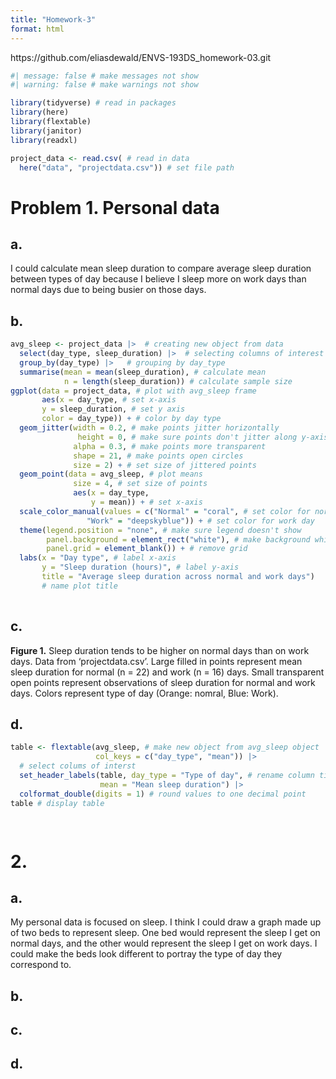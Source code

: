 ```yaml
---
title: "Homework-3"
format: html
---
```


https://github.com/eliasdewald/ENVS-193DS_homework-03.git

```r
#| message: false # make messages not show
#| warning: false # make warnings not show

library(tidyverse) # read in packages
library(here)
library(flextable)
library(janitor)
library(readxl)

```
```r
project_data <- read.csv( # read in data
  here("data", "projectdata.csv")) # set file path
```


# Problem 1. Personal data

## a. 

I could calculate mean sleep duration to compare average sleep duration between 
types of day because I believe I sleep more on work days than normal days due
to being busier on those days.

## b. 

```r
avg_sleep <- project_data |>  # creating new object from data
  select(day_type, sleep_duration) |>  # selecting columns of interest
  group_by(day_type) |>   # grouping by day_type
  summarise(mean = mean(sleep_duration), # calculate mean
            n = length(sleep_duration)) # calculate sample size
ggplot(data = project_data, # plot with avg_sleep frame
       aes(x = day_type, # set x-axis
       y = sleep_duration, # set y axis
       color = day_type)) + # color by day type
  geom_jitter(width = 0.2, # make points jitter horizontally
               height = 0, # make sure points don't jitter along y-axis
              alpha = 0.3, # make points more transparent
              shape = 21, # make points open circles
              size = 2) + # set size of jittered points
  geom_point(data = avg_sleep, # plot means 
              size = 4, # set size of points
              aes(x = day_type,
                  y = mean)) + # set x-axis
  scale_color_manual(values = c("Normal" = "coral", # set color for normal day
                 "Work" = "deepskyblue")) + # set color for work day
  theme(legend.position = "none", # make sure legend doesn't show
        panel.background = element_rect("white"), # make background white
        panel.grid = element_blank()) + # remove grid
  labs(x = "Day type", # label x-axis
       y = "Sleep duration (hours)", # label y-axis
       title = "Average sleep duration across normal and work days") 
       # name plot title
      
```

## c. 

**Figure 1.** Sleep duration tends to be higher on normal days than on work 
days. Data from 'projectdata.csv'. Large filled in points represent mean sleep
duration for normal (n = 22) and work (n = 16) days. Small transparent open 
points represent observations of sleep duration for normal and work days. Colors 
represent type of day (Orange: nomral, Blue: Work).

## d. 

```r
table <- flextable(avg_sleep, # make new object from avg_sleep object
                   col_keys = c("day_type", "mean")) |> 
  # select colums of interst
  set_header_labels(table, day_type = "Type of day", # rename column titles
                    mean = "Mean sleep duration") |> 
  colformat_double(digits = 1) # round values to one decimal point
table # display table

                                
```


# 2. 

## a. 

My personal data is focused on sleep. I think I could draw a graph made up of 
two beds to represent sleep. One bed would represent the sleep I get on normal
days, and the other would represent the sleep I get on work days. I could make
the beds look different to portray the type of day they correspond to. 

## b. 


## c. 


## d. 


